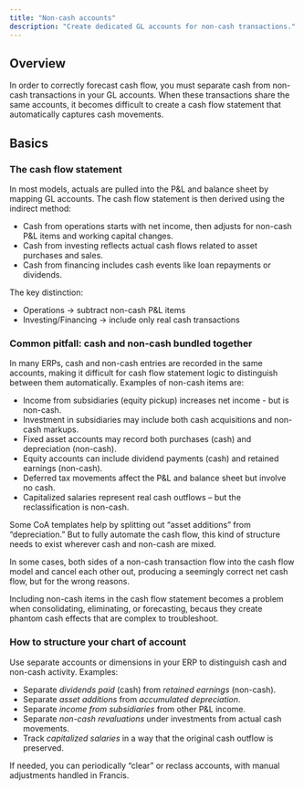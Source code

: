 ```yaml
---
title: "Non-cash accounts"
description: "Create dedicated GL accounts for non-cash transactions."
---
```


## Overview

In order to correctly forecast cash flow, you must separate cash from non-cash transactions in your GL accounts. When these transactions share the same accounts, it becomes difficult to create a cash flow statement that automatically captures cash movements. 

## Basics

### **The cash flow statement**

In most models, actuals are pulled into the P&L and balance sheet by mapping GL accounts. The cash flow statement is then derived using the indirect method:

- Cash from operations starts with net income, then adjusts for non-cash P&L items and working capital changes.
- Cash from investing reflects actual cash flows related to asset purchases and sales.
- Cash from financing includes cash events like loan repayments or dividends.

The key distinction:

- Operations → subtract non-cash P&L items
- Investing/Financing → include only real cash transactions

### **Common pitfall: cash and non-cash bundled together**

In many ERPs, cash and non-cash entries are recorded in the same accounts, making it difficult for cash flow statement logic to distinguish between them automatically. Examples of non-cash items are:

- Income from subsidiaries (equity pickup) increases net income - but is non-cash.
- Investment in subsidiaries may include both cash acquisitions and non-cash markups.
- Fixed asset accounts may record both purchases (cash) and depreciation (non-cash).
- Equity accounts can include dividend payments (cash) and retained earnings (non-cash).
- Deferred tax movements affect the P&L and balance sheet but involve no cash.
- Capitalized salaries represent real cash outflows – but the reclassification is non-cash.

Some CoA templates help by splitting out “asset additions” from “depreciation.” But to fully automate the cash flow, this kind of structure needs to exist wherever cash and non-cash are mixed.

In some cases, both sides of a non-cash transaction flow into the cash flow model and cancel each other out, producing a seemingly correct net cash flow, but for the wrong reasons.

Including non-cash items in the cash flow statement becomes a problem when consolidating, eliminating, or forecasting, becaus they create phantom cash effects that are complex to troubleshoot.

### How to structure your chart of account

Use separate accounts or dimensions in your ERP to distinguish cash and non-cash activity. Examples:

- Separate _dividends paid_ (cash) from _retained earnings_ (non-cash).
- Separate _asset additions_ from _accumulated depreciation_.
- Separate _income from subsidiaries_ from other P&L income.
- Separate _non-cash revaluations_ under investments from actual cash movements.
- Track _capitalized salaries_ in a way that the original cash outflow is preserved.

If needed, you can periodically “clear” or reclass accounts, with manual adjustments handled in Francis.